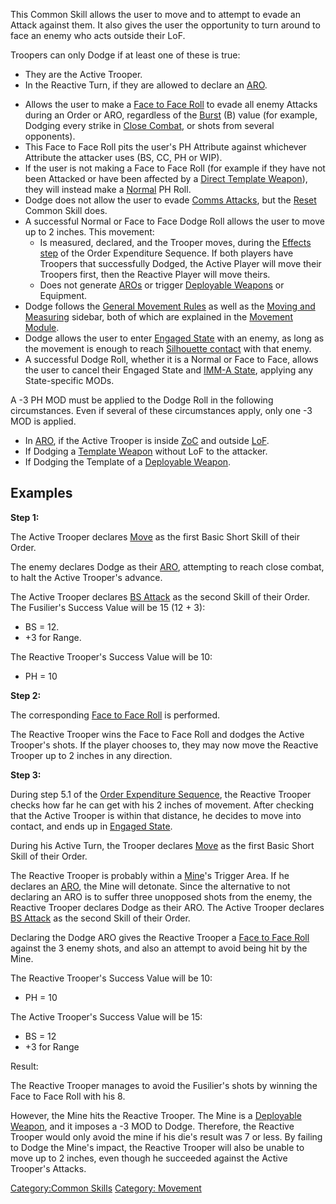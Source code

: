 {{n5-section-common-skills}}


This Common Skill allows the user to move and to attempt to evade an Attack against them. It also gives the user the opportunity to turn around to face an enemy who acts outside their LoF.

{{css_skillbox |greenyellow| DODGE | SHORT SKILL / ARO }}
{{skill-label | Movement }}
{{requirements}}
Troopers can only Dodge if at least one of these is true:
* They are the Active Trooper.
* In the Reactive Turn, if they are allowed to declare an [[ARO]].
{{effects}}
* Allows the user to make a [[Face to Face Roll]] to evade all enemy Attacks during an Order or ARO, regardless of the [[Burst]] (B) value (for example, Dodging every strike in [[Close Combat]], or shots from several opponents).
* This Face to Face Roll pits the user's PH Attribute against whichever Attribute the attacker uses (BS, CC, PH or WIP).
* If the user is not making a Face to Face Roll (for example if they have not been Attacked or have been affected by a [[Direct Template Weapon]]), they will instead make a [[Normal]] PH Roll.
* Dodge does not allow the user to evade [[Comms Attacks]], but the [[Reset]] Common Skill does.
* A successful Normal or Face to Face Dodge Roll allows the user to move up to 2 inches. This movement:
** Is measured, declared, and the Trooper moves, during the [[Effects step]] of the Order Expenditure Sequence. If both players have Troopers that successfully Dodged, the Active Player will move their Troopers first, then the Reactive Player will move theirs.
** Does not generate [[ARO]]s or trigger [[Deployable Weapon]]s or Equipment.
* Dodge follows the [[General Movement Rules]] as well as the [[Moving and Measuring]] sidebar, both of which are explained in the [[Movement Module]].
* Dodge allows the user to enter [[Engaged State]] with an enemy, as long as the movement is enough to reach [[Silhouette contact]] with that enemy.
* A successful Dodge Roll, whether it is a Normal or Face to Face, allows the user to cancel their Engaged State and [[Immobilized-A State | IMM-A State]], applying any State-specific MODs.
{{css_skillbox-end}}


{{important-start}}
A -3 PH MOD must be applied to the Dodge Roll in the following circumstances. Even if several of these circumstances apply, only one -3 MOD is applied.
* In [[ARO]], if the Active Trooper is inside [[ZoC]] and outside [[LoF]].
* If Dodging a [[Template Weapon]] without LoF to the attacker.
* If Dodging the Template of a [[Deployable Weapon]].
{{important-end}}


==Examples==
{{greybox-start | Example of Dodge and Engaged}}
'''Step 1:'''

The Active Trooper declares [[Move]] as the first Basic Short Skill of their Order.

The enemy declares Dodge as their [[ARO]], attempting to reach close combat, to halt the Active Trooper's advance.

The Active Trooper declares [[BS Attack]] as the second Skill of their Order. The Fusilier's Success Value will be 15 (12 + 3):
* BS = 12.
* +3 for Range.

The Reactive Trooper's Success Value will be 10:
* PH = 10

{{image | name=n5/eng-dodge-example-1.jpg | style=fullborder }}

'''Step 2:'''

The corresponding [[Face to Face Roll]] is performed.

The Reactive Trooper wins the Face to Face Roll and dodges the Active Trooper's shots. If the player chooses to, they may now move the Reactive Trooper up to 2 inches in any direction.

{{image | name=n5/eng-dodge-example-2.jpg | style=fullborder }}

'''Step 3:'''

During step 5.1 of the [[Order Expenditure Sequence]], the Reactive Trooper checks how far he can get with his 2 inches of movement. After checking that the Active Trooper is within that distance, he decides to move into contact, and ends up in [[Engaged State]].
{{greybox-end}}


{{greybox-start | Example of Dodge and a Deployable Weapon}}
During his Active Turn, the Trooper declares [[Move]] as the first Basic Short Skill of their Order.

The Reactive Trooper is probably within a [[Mines | Mine]]'s Trigger Area. If he declares an [[ARO]], the Mine will detonate. Since the alternative to not declaring an ARO is to suffer three unopposed shots from the enemy, the Reactive Trooper declares Dodge as their ARO. The Active Trooper declares [[BS Attack]] as the second Skill of their Order.

Declaring the Dodge ARO gives the Reactive Trooper a [[Face to Face Roll]] against the 3 enemy shots, and also an attempt to avoid being hit by the Mine.

The Reactive Trooper's Success Value will be 10:
* PH = 10

The Active Trooper's Success Value will be 15:
* BS = 12
* +3 for Range

Result:

The Reactive Trooper manages to avoid the Fusilier's shots by winning the Face to Face Roll with his 8.

However, the Mine hits the Reactive Trooper. The Mine is a [[Deployable Weapon]], and it imposes a -3 MOD to Dodge. Therefore, the Reactive Trooper would only avoid the mine if his die's result was 7 or less. By failing to Dodge the Mine's impact, the Reactive Trooper will also be unable to move up to 2 inches, even though he succeeded against the Active Trooper's Attacks.

{{image | name=n5/eng-dodge-example-3.jpg | style=fullborder }}

{{greybox-end}}



{{n5-section-common-skills}}


[[Category:Common Skills]]

<!-- Label and Trait categories. -->
[[Category: Movement ]]